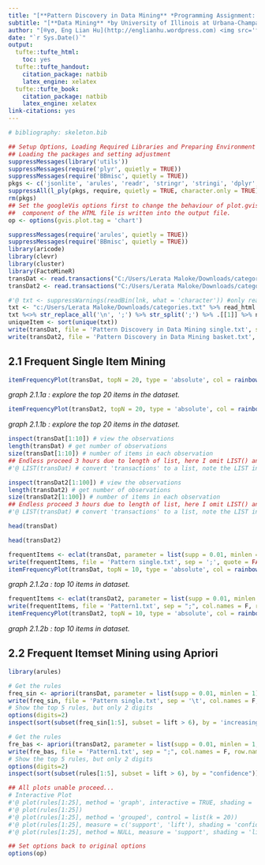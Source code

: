 ---
title: "[**Pattern Discovery in Data Mining** *Programming Assignment: Frequent Itemset Mining Using Apriori*](https://www.coursera.org/learn/data-patterns)"
subtitle: "[**Data Mining** *by University of Illinois at Urbana-Champaign*](https://www.coursera.org/specializations/data-mining)"
author: "[®γσ, Eng Lian Hu](http://englianhu.wordpress.com) <img src='figure/ShirotoNorimichi2.jpg' width='24'> 白戸則道®"
date: "`r Sys.Date()`"
output:
  tufte::tufte_html:
    toc: yes
  tufte::tufte_handout:
    citation_package: natbib
    latex_engine: xelatex
  tufte::tufte_book:
    citation_package: natbib
    latex_engine: xelatex
link-citations: yes
---

```{r, include = FALSE}
# bibliography: skeleton.bib
```

```{r libs, message = FALSE, warning = FALSE, cache = TRUE, include = FALSE}
## Setup Options, Loading Required Libraries and Preparing Environment
## Loading the packages and setting adjustment
suppressMessages(library('utils'))
suppressMessages(require('plyr', quietly = TRUE))
suppressMessages(require('BBmisc', quietly = TRUE))
pkgs <- c('jsonlite', 'arules', 'readr', 'stringr', 'stringi', 'dplyr', 'purrr', 'magrittr', 'formattable', 'DT', 'lubridate', 'rvest', 'aricode', 'clevr', 'cluster', 'FactoMineR')
suppressAll(l_ply(pkgs, require, quietly = TRUE, character.only = TRUE))
rm(pkgs)
## Set the googleVis options first to change the behaviour of plot.gvis, so that only the chart 
##  component of the HTML file is written into the output file.
op <- options(gvis.plot.tag = 'chart')
```

```{r data, echo = FALSE, message = FALSE, warning = FALSE, results = 'asis'}
suppressMessages(require('arules', quietly = TRUE))
suppressMessages(require('BBmisc', quietly = TRUE))
library(aricode)
library(clevr)
library(cluster)
library(FactoMineR)
transDat <- read.transactions("C:/Users/Lerata Maloke/Downloads/categories.txt", format = 'single', cols = c(1, 2), sep = ';')
transDat2 <- read.transactions("C:/Users/Lerata Maloke/Downloads/categories.txt", format = "basket", sep = ";")
```

```{r write-file, echo = FALSE}
#'@ txt <- suppressWarnings(readBin(lnk, what = 'character')) #only read first 1000 words but all more than 220000 words.
txt <- "c:/Users/Lerata Maloke/Downloads/categories.txt" %>% read_html %>% html_text
txt %<>% str_replace_all('\n', ';') %>% str_split(';') %>% .[[1]] %>% na.omit
uniqueItem <- sort(unique(txt))
write(transDat, file = 'Pattern Discovery in Data Mining single.txt', sep = ';')
write(transDat2, file = 'Pattern Discovery in Data Mining basket.txt', sep = ';')
```

## 2.1 Frequent Single Item Mining

```{r item1a, echo = FALSE, results = 'asis'}
itemFrequencyPlot(transDat, topN = 20, type = 'absolute', col = rainbow(4))
```

*graph 2.1.1a : explore the top 20 items in the dataset.*

```{r item1b, echo = FALSE, results = 'asis'}
itemFrequencyPlot(transDat2, topN = 20, type = 'absolute', col = rainbow(4))
```

*graph 2.1.1b : explore the top 20 items in the dataset.*

```{r item2a}
inspect(transDat[1:10]) # view the observations
length(transDat) # get number of observations
size(transDat[1:10]) # number of items in each observation
## Endless proceed 3 hours due to length of list, here I omit LIST() and only process inspect().
#'@ LIST(transDat) # convert 'transactions' to a list, note the LIST in CAPS
```

```{r item2b}
inspect(transDat2[1:100]) # view the observations
length(transDat2) # get number of observations
size(transDat2[1:100]) # number of items in each observation
## Endless proceed 3 hours due to length of list, here I omit LIST() and only process inspect().
#'@ LIST(transDat) # convert 'transactions' to a list, note the LIST in CAPS
```

```{r item3a}
head(transDat)
```

```{r item3b}
head(transDat2)
```

```{r item4a}
frequentItems <- eclat(transDat, parameter = list(supp = 0.01, minlen = 1, target = "frequent itemsets")) # calculates support for frequent items
write(frequentItems, file = 'Pattern single.txt', sep = ';', quote = FALSE)
itemFrequencyPlot(transDat, topN = 10, type = 'absolute', col = rainbow(4)) # plot frequent items
```

*graph 2.1.2a : top 10 items in dataset.*

```{r item4b}
frequentItems <- eclat(transDat2, parameter = list(supp = 0.01, minlen = 1, maxlen = 3, target = "frequent itemsets")) # calculates support for frequent items
write(frequentItems, file = 'Pattern1.txt', sep = ";", col.names = F, row.names = F, quote = F)
itemFrequencyPlot(transDat2, topN = 10, type = 'absolute', col = rainbow(4)) # plot frequent items
```

*graph 2.1.2b : top 10 items in dataset.*

## 2.2 Frequent Itemset Mining using Apriori

```{r}
library(arules)
```

```{r apriori-a}
# Get the rules
freq_sin <- apriori(transDat, parameter = list(supp = 0.01, minlen = 1))
write(freq_sin, file = 'Pattern single.txt', sep = '\t', col.names = F, row.names = F, quote = F) 
# Show the top 5 rules, but only 2 digits
options(digits=2)
inspect(sort(subset(freq_sin[1:5], subset = lift > 6), by = 'increasing'))
```

```{r apriori-b}
# Get the rules
fre_bas <- apriori(transDat2, parameter = list(supp = 0.01, minlen = 1, target = "frequent itemsets"))
write(fre_bas, file = 'Pattern1.txt', sep = ";", col.names = F, row.names = F, quote = F) 
# Show the top 5 rules, but only 2 digits
options(digits=2)
inspect(sort(subset(rules[1:5], subset = lift > 6), by = "confidence"))
```

```{r plot1, echo = FALSE, results = 'asis'}
## All plots unable proceed...
# Interactive Plot
#'@ plot(rules[1:25], method = 'graph', interactive = TRUE, shading = 'confidence') # feel free to expand and move around the objects in this plot
#'@ plot(rules[1:25])
#'@ plot(rules[1:25], method = 'grouped', control = list(k = 20))
#'@ plot(rules[1:25], measure = c('support', 'lift'), shading = 'confidence')
#'@ plot(rules[1:25], method = NULL, measure = 'support', shading = 'lift', interactive = FALSE)
```

```{r gvis-setting, echo = FALSE, results = 'asis'}
## Set options back to original options
options(op)
```
